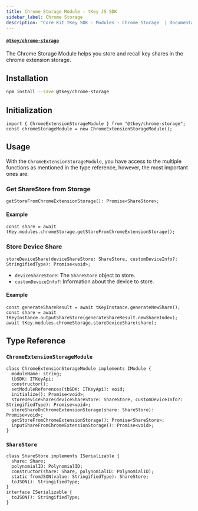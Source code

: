 ```yaml
---
title: Chrome Storage Module - tKey JS SDK
sidebar_label: Chrome Storage
description: "Core Kit tKey SDK - Modules - Chrome Storage  | Documentation - Web3Auth"
---
```


#### [`@tkey/chrome-storage`](https://npmjs.com/package/@tkey/chrome-storage)

The Chrome Storage Module helps you store and recall key shares in the chrome extension storage.

## Installation

```bash npm2yarn
npm install --save @tkey/chrome-storage
```

## Initialization

```tsx
import { ChromeExtensionStorageModule } from "@tkey/chrome-storage";
const chromeStorageModule = new ChromeExtensionStorageModule();
```

## Usage

With the `ChromeExtensionStorageModule`, you have access to the multiple functions as mentioned in
the type reference, however, the most important ones are:

### Get ShareStore from Storage

`getStoreFromChromeExtensionStorage(): Promise<ShareStore>;`

#### Example

```tsx
const share = await tKey.modules.chromeStorage.getStoreFromChromeExtensionStorage();
```

### Store Device Share

`storeDeviceShare(deviceShareStore: ShareStore, customDeviceInfo?: StringifiedType): Promise<void>;`

- `deviceShareStore`: The `ShareStore` object to store.
- `customDeviceInfo?`: Information about the device to store.

#### Example

```tsx
const generateShareResult = await tKeyInstance.generateNewShare();
const share = await tKeyInstance.outputShareStore(generateShareResult.newShareIndex);
await tKey.modules.chromeStorage.storeDeviceShare(share);
```

## Type Reference

### `ChromeExtensionStorageModule`

```tsx
class ChromeExtensionStorageModule implements IModule {
  moduleName: string;
  tbSDK: ITKeyApi;
  constructor();
  setModuleReferences(tbSDK: ITKeyApi): void;
  initialize(): Promise<void>;
  storeDeviceShare(deviceShareStore: ShareStore, customDeviceInfo?: StringifiedType): Promise<void>;
  storeShareOnChromeExtensionStorage(share: ShareStore): Promise<void>;
  getStoreFromChromeExtensionStorage(): Promise<ShareStore>;
  inputShareFromChromeExtensionStorage(): Promise<void>;
}
```

### `ShareStore`

```tsx
class ShareStore implements ISerializable {
  share: Share;
  polynomialID: PolynomialID;
  constructor(share: Share, polynomialID: PolynomialID);
  static fromJSON(value: StringifiedType): ShareStore;
  toJSON(): StringifiedType;
}
interface ISerializable {
  toJSON(): StringifiedType;
}
```
